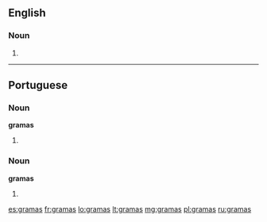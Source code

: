 ==English==

===Noun===
{{head|en|plural}}

# {{plural of|grama|lang=en}}

----

==Portuguese==

===Noun===
'''gramas''' {{g|m-p}}

# {{pt-noun form of|grama|onlym|pl}}

===Noun===
'''gramas''' {{g|f-p}}

# {{pt-noun form of|grama|onlyf|pl}}

[[es:gramas]]
[[fr:gramas]]
[[lo:gramas]]
[[lt:gramas]]
[[mg:gramas]]
[[pl:gramas]]
[[ru:gramas]]